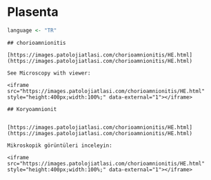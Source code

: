 # Plasenta

```r
language <- "TR"
```


```asis

## chorioamnionitis

[https://images.patolojiatlasi.com/chorioamnionitis/HE.html](https://images.patolojiatlasi.com/chorioamnionitis/HE.html)

See Microscopy with viewer: 

<iframe src="https://images.patolojiatlasi.com/chorioamnionitis/HE.html" style="height:400px;width:100%;" data-external="1"></iframe>

```


```asis

## Koryoamnionit


[https://images.patolojiatlasi.com/chorioamnionitis/HE.html](https://images.patolojiatlasi.com/chorioamnionitis/HE.html)

Mikroskopik görüntüleri inceleyin:

<iframe src="https://images.patolojiatlasi.com/chorioamnionitis/HE.html" style="height:400px;width:100%;" data-external="1"></iframe>

```

